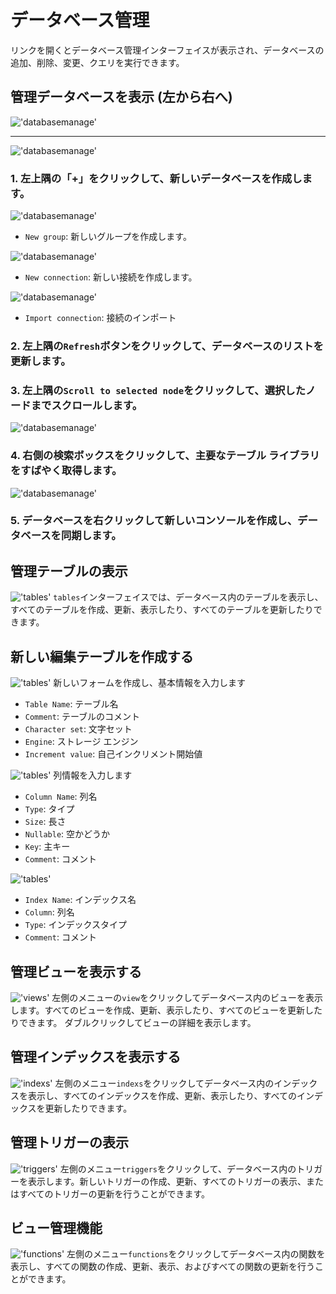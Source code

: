 # データベース管理

リンクを開くとデータベース管理インターフェイスが表示され、データベースの追加、削除、変更、クエリを実行できます。


## 管理データベースを表示 (左から右へ)

!['databasemanage'](/image/connection-manage/databasemanage77.png)

---

!['databasemanage'](/image/connection-manage/databasemanage55.png)

### 1. 左上隅の「+」をクリックして、新しいデータベースを作成します。

!['databasemanage'](/image/connection-manage/databasemanage44.png)

- `New group`: 新しいグループを作成します。

!['databasemanage'](/image/connection-manage/databasemanage22.png)

- `New connection`: 新しい接続を作成します。

!['databasemanage'](/image/connection-manage/databasemanage33.png)

- `Import connection`: 接続のインポート


### 2. 左上隅の`Refresh`ボタンをクリックして、データベースのリストを更新します。

### 3. 左上隅の`Scroll to selected node`をクリックして、選択したノードまでスクロールします。

!['databasemanage'](/image/connection-manage/searchBar.png)

### 4. 右側の検索ボックスをクリックして、主要なテーブル ライブラリをすばやく取得します。

!['databasemanage'](/image/connection-manage/databasemanage66.png)

### 5. データベースを右クリックして新しいコンソールを作成し、データベースを同期します。

## 管理テーブルの表示
!['tables'](/image/connection-manage/tables.png)
`tables`インターフェイスでは、データベース内のテーブルを表示し、すべてのテーブルを作成、更新、表示したり、すべてのテーブルを更新したりできます。

## 新しい編集テーブルを作成する
!['tables'](/image/connection-manage/create_t_base.png)
新しいフォームを作成し、基本情報を入力します
- `Table Name`: テーブル名
- `Comment`: テーブルのコメント
- `Character set`: 文字セット
- `Engine`: ストレージ エンジン
- `Increment value`: 自己インクリメント開始値

!['tables'](/image/connection-manage/create_t_column.png)
列情報を入力します
- `Column Name`: 列名
- `Type`: タイプ
- `Size`: 長さ
- `Nullable`: 空かどうか
- `Key`: 主キー
- `Comment`: コメント

!['tables'](/image/connection-manage/create_t_index.png)
- `Index Name`: インデックス名
- `Column`: 列名
- `Type`: インデックスタイプ
- `Comment`: コメント

## 管理ビューを表示する
!['views'](/image/connection-manage/views.png)
左側のメニューの`view`をクリックしてデータベース内のビューを表示します。すべてのビューを作成、更新、表示したり、すべてのビューを更新したりできます。
ダブルクリックしてビューの詳細を表示します。

## 管理インデックスを表示する
!['indexs'](/image/connection-manage/indexs.png)
左側のメニュー`indexs`をクリックしてデータベース内のインデックスを表示し、すべてのインデックスを作成、更新、表示したり、すべてのインデックスを更新したりできます。

## 管理トリガーの表示
!['triggers'](/image/connection-manage/triggers.png)
左側のメニュー`triggers`をクリックして、データベース内のトリガーを表示します。新しいトリガーの作成、更新、すべてのトリガーの表示、またはすべてのトリガーの更新を行うことができます。

## ビュー管理機能
!['functions'](/image/connection-manage/functions.png)
左側のメニュー`functions`をクリックしてデータベース内の関数を表示し、すべての関数の作成、更新、表示、およびすべての関数の更新を行うことができます。